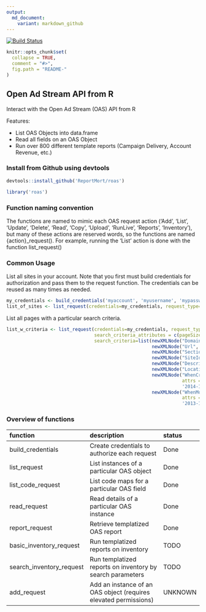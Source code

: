 ```yaml
---
output:
  md_document:
    variant: markdown_github
---
```


<!-- README.md is generated from README.Rmd. Please edit that file -->

[![Build Status](https://travis-ci.org/ReportMort/roas.svg?branch=master)](https://travis-ci.org/ReportMort/roas) 

```r
knitr::opts_chunk$set(
  collapse = TRUE,
  comment = "#>",
  fig.path = "README-"
)
```

Open Ad Stream API from R
-------------------

Interact with the Open Ad Stream (OAS) API from R

Features:

-   List OAS Objects into data.frame
-   Read all fields on an OAS Object
-   Run over 800 different template reports (Campaign Delivery, Account Revenue, etc.)

### Install from Github using devtools

``` r
devtools::install_github('ReportMort/roas')
```

``` r
library('roas')
```

### Function naming convention

The functions are named to mimic each OAS request action ('Add', 'List', 'Update', 
'Delete', 'Read', 'Copy', 'Upload', 'RunLive', 'Reports', 'Inventory'), but 
many of these actions are reserved words, so the functions are named {action}_request(). 
For example, running the 'List' action is done with the function list_request()

### Common Usage

List all sites in your account. Note that you first must build credentials for authorization and pass them to the request function. The credentials 
can be reused as many times as needed.

``` r
my_credentials <- build_credentials('myaccount', 'myusername', 'mypassword')
list_of_sites <- list_request(credentials=my_credentials, request_type='Site')
```

List all pages with a particular search criteria.

``` r
list_w_criteria <- list_request(credentials=my_credentials, request_type='Page', 
                                search_criteria_attributes = c(pageSize=100), 
                                search_criteria=list(newXMLNode("Domain", "mySite"), 
                                                     newXMLNode("Url", "001"), 
                                                     newXMLNode("SectionId", "Ar%ves"), 
                                                     newXMLNode("SiteId", "ApiSite"), 
                                                     newXMLNode("Description", "My Page"), 
                                                     newXMLNode("LocationKey", "7"), 
                                                     newXMLNode("WhenCreated", 
                                                                attrs = c(condition = "GT"), 
                                                                '2014-12-31'), 
                                                     newXMLNode("WhenModified", 
                                                                attrs = c(condition = "GT"), 
                                                                '2013-12-31')))
```

### Overview of functions

| function                 | description                                                       | status               |
|:-------------------------|:------------------------------------------------------------------|:---------------------|
| build\_credentials       | Create credentials to authorize each request                      | Done                 |
| list\_request            | List instances of a particular OAS object                         | Done                 |
| list\_code\_request      | List code maps for a particular OAS field                         | Done                 |
| read_request             | Read details of a particular OAS instance                         | Done                 |
| report_request           | Retrieve templatized OAS report                                   | Done                 |
| basic_inventory_request  | Run templatized reports on inventory                              | TODO                 |
| search_inventory_request | Run templatized reports on inventory by search parameters         | TODO                 |
| add_request              | Add an instance of an OAS object (requires elevated permissions)  | UNKNOWN              |
